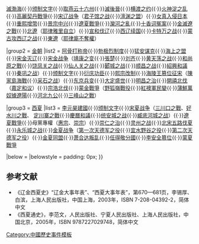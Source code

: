 {{Navbox
|name = 遼金夏歷史事件
|title = [[宋辽金夏|辽金夏]]歷史事件
|state = {{{state|autocollapse}}}
|listclass = hlist

|group1 = [[辽朝]]
|list1 = [[耶律阿保机|阿保機建國]]{{·}}[[辽与渤海国的战争|滅渤海]]{{·}}[[契丹文|颁制文字]]{{·}}[[燕雲十六州|取燕云十六州]]{{·}}[[契丹滅後晉之戰|滅後晉]]{{·}}[[横渡之约]]{{·}}[[火神淀之乱]]{{·}}[[辽朝与高丽的战争|高麗契丹戰爭]]{{·}}[[宋辽战争]]（[[君子馆之战]]{{·}}[[澶渊之盟]]）{{·}}[[刀伊入寇|女真入侵日本]]{{·}}[[重熙增幣]]{{·}}[[遼景宗|景宗中兴]]{{·}}[[遼夏戰爭]]{{·}}[[灤河之亂]]{{·}}[[蕭觀音|十香词冤案]]{{·}}[[金滅遼之戰]]{{·}}[[北遼]]（[[耶律雅里政权|耶律雅里自立]]）{{·}}[[宣和伐辽]]{{·}}[[西辽|西辽续国]]{{·}}[[卡特万之战]]{{·}}[[蒙古攻西辽之战]]{{·}}[[东辽国|東遼]]（[[东辽国|耶律廝不奪權]]）

|group2 = [[金朝]]
|list2 = [[完顏阿骨打|阿骨打称帝]]{{·}}[[勃極烈|勃极烈制度]]{{·}}[[猛安谋克]]{{·}}[[海上之盟]]{{·}}[[金滅遼之戰|宋金灭辽]]{{·}}[[宋金战争]]（[[靖康之变]]{{·}}[[大楚 (張邦昌)|張楚]]{{·}}[[刘齐]]{{·}}[[黄天荡之战]]{{·}}[[和尚原之戰]]{{·}}[[饶凤关之战]]{{·}}[[仙人关之战]]{{·}}[[郾城之戰|郾城之战]]{{·}}[[顺昌之战]]{{·}}[[紹興和議]]{{·}}[[秦巩之战]]）{{·}}[[女真文|颁制文字]]{{·}}[[衍庆功臣]]{{·}}[[金熙宗|熙宗改制]]{{·}}[[完顏亮|海陵王篡位征宋]]（[[唐岛之战|陳家島海戰]]{{·}}[[采石之戰 (1161年)|采石之战]]）{{·}}[[东京兵变]]{{·}}[[金世宗|大定盛世]]{{·}}[[明昌之治]]{{·}}[[開禧北伐]]（[[嘉定和议]]）{{·}}[[完颜宗浩|宗浩北伐]]{{·}}[[蒙金戰爭]]（[[野狐嶺戰役]]{{·}}[[红袄军|紅襖軍民變]]{{·}}[[蒲鮮萬奴|蒲鮮萬奴據遼陽]]{{·}}[[河北九公]]{{·}}[[三峰山之戰]]）

|group3 = [[西夏]]
|list3 = [[李元昊|李元昊建國]]{{·}}[[西夏文|颁制文字]]{{·}}[[宋夏战争]]（[[三川口之戰]]、[[好水川之戰]]、 [[定川寨之戰]]{{·}}[[宋夏战争#宋夏慶曆和议|慶曆和議]]{{·}}[[统安城之战]]{{·}}[[臧底河城之战]]）{{·}}[[遼夏戰爭]]{{·}}母黨專權（[[梁皇后 (西夏毅宗)|惠宗]]、[[梁皇后 (西夏惠宗)|崇宗]]）{{·}}[[夏崇宗|崇]][[夏仁宗|仁之治]]{{·}}[[灵州之战 (1002年)|灵州之战]]{{·}}[[五路伐夏|北宋五路伐夏]]{{·}}[[永乐城之战]]{{·}}[[金夏战争]]（[[第一次天德军之役]]{{·}}[[宜水野谷之役]]{{·}}[[第二次天德军之役]]）{{·}}[[金夏同盟]]{{·}}[[萧合达叛乱]]{{·}}[[任得敬|任得敬分國]]{{·}}[[夏襄宗|李安全篡位]]{{·}}[[蒙古滅西夏之戰|蒙夏戰爭]]

|below = {{中國歷史事件|遼金夏}}
|belowstyle = padding: 0px;
}}<noinclude>

== 参考文献 ==
* 《辽金西夏史》“辽金大事年表”、“西夏大事年表”，第670—681页，李锡厚、白滨，上海人民出版社，中国上海，2003年，ISBN 7-208-04392-2，简体中文
* 《西夏通史》，李范文，人民出版社、宁夏人民出版社、上海人民出版社，中国北京，2005年，ISBN 9787227029748，简体中文


[[Category:中國歷史事件模板]]
[[Category:辽朝模板| ]]
[[Category:金朝模板| ]]
[[Category:西夏模板| ]]
</noinclude>